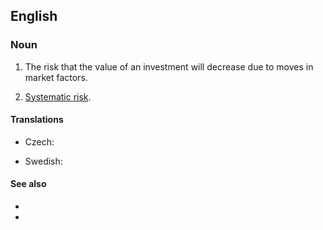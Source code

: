 ==English==

===Noun===
{{en-noun|~}}

# {{lb|en|finance}} The risk that the value of an investment will decrease due to moves in market factors.
# {{lb|en|finance}} [[systematic risk|Systematic risk]].

====Translations====
{{trans-top|type of risk}}
* Czech: {{t|cs|tržní riziko|n}}
{{trans-mid}}
* Swedish: {{t|sv|marknadsrisk|c}}
{{trans-bottom}}

====See also====
* {{pedialite}}
* {{pedialite|Modern portfolio theory}}